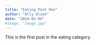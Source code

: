 ```yaml
---
title: "Eating Post One"
author: "Ally Olsen"
date: "2024-02-04"
#image: "image.jpg"
---
```


This is the first post in the eating category.

